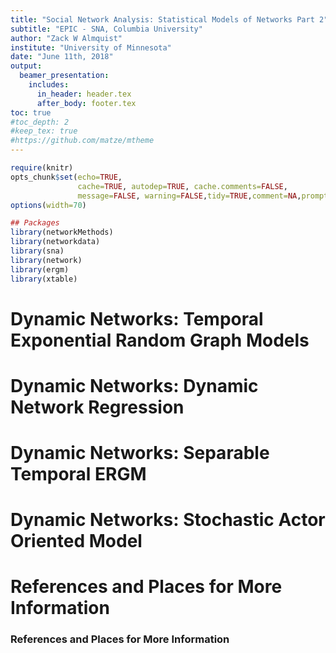 ```yaml
---
title: "Social Network Analysis: Statistical Models of Networks Part 2"
subtitle: "EPIC - SNA, Columbia University"
author: "Zack W Almquist"
institute: "University of Minnesota"
date: "June 11th, 2018"
output: 
  beamer_presentation:
    includes:
      in_header: header.tex
      after_body: footer.tex
toc: true
#toc_depth: 2
#keep_tex: true
#https://github.com/matze/mtheme
---
```


```r
require(knitr)
opts_chunk$set(echo=TRUE,
               cache=TRUE, autodep=TRUE, cache.comments=FALSE,
               message=FALSE, warning=FALSE,tidy=TRUE,comment=NA,prompt=FALSE)
options(width=70)

## Packages
library(networkMethods)
library(networkdata)
library(sna)
library(network)
library(ergm)
library(xtable)
```

# Dynamic Networks: Temporal Exponential Random Graph Models

# Dynamic Networks: Dynamic Network Regression

# Dynamic Networks: Separable Temporal ERGM

# Dynamic Networks: Stochastic Actor Oriented Model

# References and Places for More Information 

### References and Places for More Information {.allowframebreaks}

